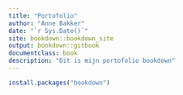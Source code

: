 ```yaml
--- 
title: "Portofolio"
author: "Anne Bakker"
date: "`r Sys.Date()`"
site: bookdown::bookdown_site
output: bookdown::gitbook
documentclass: book
description: "Dit is mijn portofolio bookdown"
---
```


```r
install.packages("bookdown")
```
